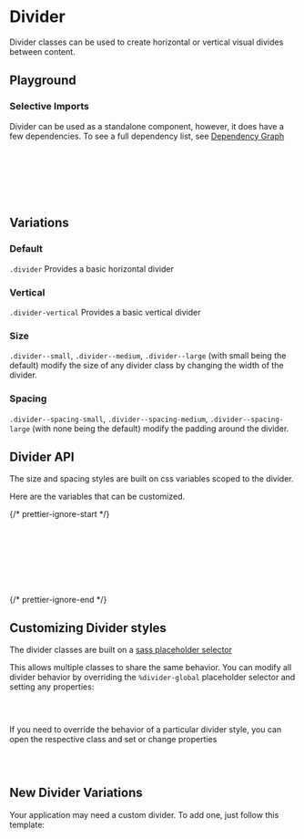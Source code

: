 

<Meta of={DividerStories} />

# Divider

Divider classes can be used to create horizontal or vertical visual divides between content.

## Playground

<Canvas of={DividerStories.Default} />
<Controls of={DividerStories.Default} />

### Selective Imports

Divider can be used as a standalone component, however, it does have a few dependencies. To see a full dependency list, see [Dependency Graph](?path=/docs/overview-selective-imports--docs#dependencies)

```css
// Depends on
@import '@rolemodel/optics/dist/scss/core/tokens';
@import '@rolemodel/optics/dist/scss/core/base';

// Component
@import '@rolemodel/optics/dist/scss/components/divider';
```

## Variations

### Default

`.divider` Provides a basic horizontal divider

<Canvas of={DividerStories.Default} />

### Vertical

`.divider-vertical` Provides a basic vertical divider

<Canvas of={DividerStories.Vertical} />

### Size

`.divider--small`, `.divider--medium`, `.divider--large` (with small being the default) modify the size of any divider class by changing the width of the divider.

<Canvas of={DividerStories.Size} />

### Spacing

`.divider--spacing-small`, `.divider--spacing-medium`, `.divider--spacing-large` (with none being the default) modify the padding around the divider.

<Canvas of={DividerStories.Spacing} />

## Divider API

The size and spacing styles are built on css variables scoped to the divider.

Here are the variables that can be customized.

{/* prettier-ignore-start */}
```css
--_op-divider-vertical-min-height:
--_op-divider-height-small:
--_op-divider-height-medium:
--_op-divider-height-large:
--_op-divider-padding-small:
--_op-divider-padding-medium:
--_op-divider-padding-large:
```
{/* prettier-ignore-end */}

## Customizing Divider styles

<div
  dangerouslySetInnerHTML={{
    __html: createAlert({
      title: 'Important!',
      description: 'These patterns represent how to customize the style of the divider for you project.',
    }).outerHTML,
  }}
></div>

The divider classes are built on a [sass placeholder selector](https://sass-lang.com/documentation/style-rules/placeholder-selectors)

This allows multiple classes to share the same behavior. You can modify all divider behavior by overriding the `%divider-global` placeholder selector and setting any properties:

```css
%divider-global {
}
```

If you need to override the behavior of a particular divider style, you can open the respective class and set or change properties

```css
.divider-vertical {
}
```

## New Divider Variations

<div
  dangerouslySetInnerHTML={{
    __html: createAlert({
      title: 'Important!',
      description: 'These patterns represent how to create new variations of the divider for you project.',
    }).outerHTML,
  }}
></div>

Your application may need a custom divider. To add one, just follow this template:

```css
.divider-{name} {
  @extend %divider-global;
}
```
